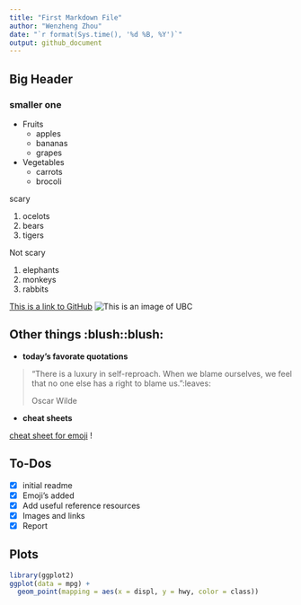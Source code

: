 ```yaml
---
title: "First Markdown File"
author: "Wenzheng Zhou"
date: "`r format(Sys.time(), '%d %B, %Y')`"
output: github_document
---
```

## Big Header
### smaller one

* Fruits
    * apples
    * bananas
    * grapes
* Vegetables
    + carrots
    + brocoli

scary

1. ocelots
1. bears
1. tigers

Not scary

1. elephants
2. monkeys
3. rabbits

[This is a link to GitHub](https://github.com/)
![This is an image of UBC](https://www.ubc.ca/_assets/img/martha-piper-plaza-1920x700.jpg)

## Other things :blush::blush:

- **today's favorate quotations**

> "There is a luxury in self-reproach. When we blame ourselves, 
we feel that no one else has a right to blame us. ":leaves:
>
> Oscar Wilde

- **cheat sheets**

[cheat sheet for emoji](https://www.webpagefx.com/tools/emoji-cheat-sheet/) !

## To-Dos

- [x] initial readme
- [x] Emoji's added
- [x] Add useful reference resources
- [x] Images and links
- [x] Report

## Plots
```r
library(ggplot2)
ggplot(data = mpg) + 
  geom_point(mapping = aes(x = displ, y = hwy, color = class))
```

